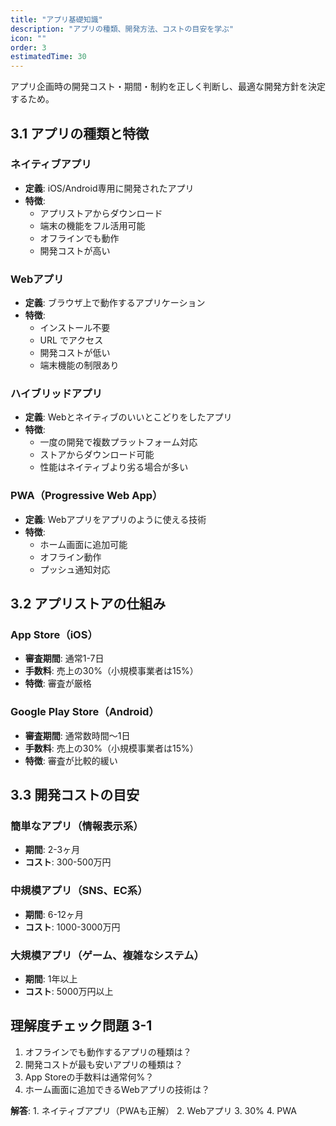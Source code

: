 ```yaml
---
title: "アプリ基礎知識"
description: "アプリの種類、開発方法、コストの目安を学ぶ"
icon: ""
order: 3
estimatedTime: 30
---
```


<WhyNeeded>
アプリ企画時の開発コスト・期間・制約を正しく判断し、最適な開発方針を決定するため。
</WhyNeeded>

## 3.1 アプリの種類と特徴

### ネイティブアプリ

- **定義**: iOS/Android専用に開発されたアプリ
- **特徴**:
  - アプリストアからダウンロード
  - 端末の機能をフル活用可能
  - オフラインでも動作
  - 開発コストが高い

### Webアプリ

- **定義**: ブラウザ上で動作するアプリケーション
- **特徴**:
  - インストール不要
  - URL でアクセス
  - 開発コストが低い
  - 端末機能の制限あり

### ハイブリッドアプリ

- **定義**: Webとネイティブのいいとこどりをしたアプリ
- **特徴**:
  - 一度の開発で複数プラットフォーム対応
  - ストアからダウンロード可能
  - 性能はネイティブより劣る場合が多い

### PWA（Progressive Web App）

- **定義**: Webアプリをアプリのように使える技術
- **特徴**:
  - ホーム画面に追加可能
  - オフライン動作
  - プッシュ通知対応

## 3.2 アプリストアの仕組み

### App Store（iOS）

- **審査期間**: 通常1-7日
- **手数料**: 売上の30%（小規模事業者は15%）
- **特徴**: 審査が厳格

### Google Play Store（Android）

- **審査期間**: 通常数時間〜1日
- **手数料**: 売上の30%（小規模事業者は15%）
- **特徴**: 審査が比較的緩い

## 3.3 開発コストの目安

### 簡単なアプリ（情報表示系）

- **期間**: 2-3ヶ月
- **コスト**: 300-500万円

### 中規模アプリ（SNS、EC系）

- **期間**: 6-12ヶ月
- **コスト**: 1000-3000万円

### 大規模アプリ（ゲーム、複雑なシステム）

- **期間**: 1年以上
- **コスト**: 5000万円以上

## 理解度チェック問題 3-1

1. オフラインでも動作するアプリの種類は？
2. 開発コストが最も安いアプリの種類は？
3. App Storeの手数料は通常何%？
4. ホーム画面に追加できるWebアプリの技術は？

**解答**: 1. ネイティブアプリ（PWAも正解） 2. Webアプリ 3. 30% 4. PWA
